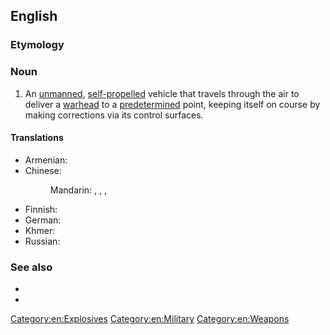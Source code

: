 ==English==
{{wikipedia}}

===Etymology===
{{com|en|guided|missile}}

===Noun===
{{en-noun}}

# An [[unmanned]], [[self-propelled]] vehicle that travels through the air to deliver a [[warhead]] to a [[predetermined]] point, keeping itself on course by making corrections via its control surfaces.

====Translations====
{{trans-top|unmanned, self-propelled vehicle that travels through the air}}
* Armenian: {{t|hy|կառավարելի հրթիռ|sc=Armn}}
* Chinese:
*: Mandarin: {{t+|cmn|導彈|sc=Hani}}, {{t+|cmn|导弹|tr=dǎodàn|sc=Hani}}, {{t+|cmn|導向飛彈|sc=Hani}}, {{t+|cmn|导向飞弹|tr=dǎoxiàng fēidàn|sc=Hani}}
{{trans-mid}}
* Finnish: {{t+|fi|ohjus}}
* German: {{t|de|Lenkflugkörper|m}}
* Khmer: {{t|km|កាំជ្រួចផ្លោងបញ្ជាទិស|tr=kamcruəc plaoŋ bɑɲcie tɨh|sc=Khmr}}
* Russian: {{t|ru|управля́емая раке́та}}
{{trans-bottom}}

===See also===
* {{l|en|ballistic missile}}
* {{l|en|cruise missile}}

[[Category:en:Explosives]]
[[Category:en:Military]]
[[Category:en:Weapons]]